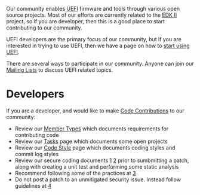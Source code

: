 Our community enables [[UEFI]] firmware and tools through various open source projects.
Most of our efforts are currently related to the [http://www.tianocore.org/edk2/ EDK II] project, so if you are developer, then this is a good place to start contributing to our community.

UEFI developers are the primary focus of our community, but if you are interested in trying to use UEFI, then we have a page on how to [[start using UEFI]].

There are several ways to participate in our community.  Anyone can join our [[Mailing Lists]] to discuss UEFI related topics.

=Developers=

If you are a developer, and would like to make [[Code Contributions]] to our community:
* Review our [[Member Types]] which documents requirements for contributing code
* Review our [[Tasks]] page which documents some open projects
* Review our [[Code Style]] page which documents coding styles and commit log styles
* Review our secure coding documents [https://legacy.gitbook.com/book/edk2-docs/edk-ii-secure-coding-guide/details] [https://legacy.gitbook.com/book/edk2-docs/edk-ii-secure-code-review-guide/details] prior to sumbmitting a patch, along with creating a unit test and performing some static analysis
* Recommend following some of the practices at [https://google.github.io/eng-practices/review/reviewer/]
* Do not post a patch to an unmitigated security issue. Instead follow guidelines at [https://github.com/tianocore/tianocore.github.io/wiki/Reporting-Security-Issues] 


<!-- [[Category:Main]] -->